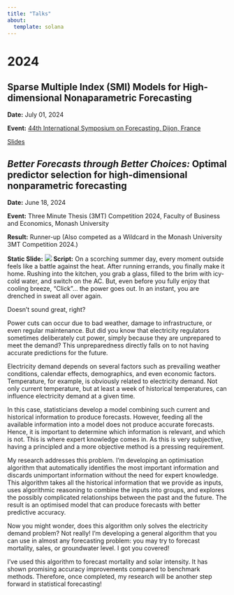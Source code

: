 ```yaml
---
title: "Talks"
about:
  template: solana
---
```


# 2024

## **Sparse Multiple Index (SMI) Models for High-dimensional Nonaparametric Forecasting**

**Date:** July 01, 2024

**Event:** [44th International Symposium on Forecasting, Dijon, France](https://forecasters.org/events/symposium-on-forecasting/)

[Slides](https://github.com/nuwani-palihawadana/ISF2024-smimodel-talk)


## ***Better Forecasts through Better Choices:*** **Optimal predictor selection for high-dimensional nonparametric forecasting**

**Date:** June 18, 2024

**Event:** Three Minute Thesis (3MT) Competition 2024, Faculty of Business and Economics, Monash University

**Result:** Runner-up (Also competed as a Wildcard in the Monash University 3MT Competition 2024.)

**Static Slide:**
![](images/3MT.png){fig-align="center"}
**Script:**
On a scorching summer day, every moment outside feels like a battle against the heat. After running errands, you finally make it home. Rushing into the kitchen, you grab a glass, filled to the brim with icy-cold water, and switch on the AC. But, even before you fully enjoy that cooling breeze, “Click”… the power goes out. In an instant, you are drenched in sweat all over again.

Doesn’t sound great, right?

Power cuts can occur due to bad weather, damage to infrastructure, or even regular maintenance. But did you know that electricity regulators sometimes deliberately cut power, simply because they are unprepared to meet the demand? This unpreparedness directly falls on to not having accurate predictions for the future.

Electricity demand depends on several factors such as prevailing weather conditions, calendar effects, demographics, and even economic factors. Temperature, for example, is obviously related to electricity demand. Not only current temperature, but at least a week of historical temperatures, can influence electricity demand at a given time. 

In this case, statisticians develop a model combining such current and historical information to produce forecasts. However, feeding all the available information into a model does not produce accurate forecasts.  Hence, it is important to determine which information is relevant, and which is not. This is where expert knowledge comes in. As this is very subjective, having a principled and a more objective method is a pressing requirement.

My research addresses this problem. I’m developing an optimisation algorithm that automatically identifies the most important information and discards unimportant information without the need for expert knowledge. This algorithm takes all the historical information that we provide as inputs, uses algorithmic reasoning to combine the inputs into groups, and explores the possibly complicated relationships between the past and the future. The result is an optimised model that can produce forecasts with better predictive accuracy.

Now you might wonder, does this algorithm only solves the electricity demand problem? Not really! I’m developing a general algorithm that you can use in almost any forecasting problem: you may try to forecast mortality, sales, or groundwater level. I got you covered!

I’ve used this algorithm to forecast mortality and solar intensity. It has shown promising accuracy improvements compared to benchmark methods. Therefore, once completed, my research will be another step forward in statistical forecasting!
